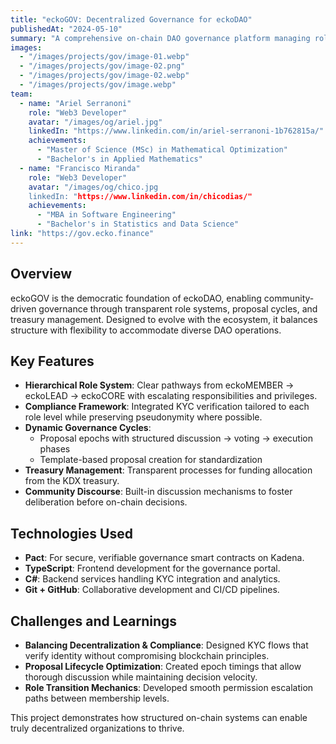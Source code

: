 ```yaml
---
title: "eckoGOV: Decentralized Governance for eckoDAO"
publishedAt: "2024-05-10"
summary: "A comprehensive on-chain DAO governance platform managing roles, elections, and treasury decisions for the eckoDAO ecosystem."
images:
  - "/images/projects/gov/image-01.webp"
  - "/images/projects/gov/image-02.png"
  - "/images/projects/gov/image-02.webp"
  - "/images/projects/gov/image.webp"
team:
  - name: "Ariel Serranoni"
    role: "Web3 Developer"
    avatar: "/images/og/ariel.jpg"
    linkedIn: "https://www.linkedin.com/in/ariel-serranoni-1b762815a/"
    achievements:
      - "Master of Science (MSc) in Mathematical Optimization"
      - "Bachelor's in Applied Mathematics"
  - name: "Francisco Miranda"
    role: "Web3 Developer"
    avatar: "/images/og/chico.jpg
    linkedIn: "https://www.linkedin.com/in/chicodias/"
    achievements:
      - "MBA in Software Engineering"
      - "Bachelor's in Statistics and Data Science"
link: "https://gov.ecko.finance"
---
```

## Overview
eckoGOV is the democratic foundation of eckoDAO, enabling community-driven governance through transparent role systems, proposal cycles, and treasury management. Designed to evolve with the ecosystem, it balances structure with flexibility to accommodate diverse DAO operations.

## Key Features
- **Hierarchical Role System**: Clear pathways from eckoMEMBER → eckoLEAD → eckoCORE with escalating responsibilities and privileges.
- **Compliance Framework**: Integrated KYC verification tailored to each role level while preserving pseudonymity where possible.
- **Dynamic Governance Cycles**:
  - Proposal epochs with structured discussion → voting → execution phases
  - Template-based proposal creation for standardization
- **Treasury Management**: Transparent processes for funding allocation from the KDX treasury.
- **Community Discourse**: Built-in discussion mechanisms to foster deliberation before on-chain decisions.

## Technologies Used
- **Pact**: For secure, verifiable governance smart contracts on Kadena.
- **TypeScript**: Frontend development for the governance portal.
- **C#**: Backend services handling KYC integration and analytics.
- **Git + GitHub**: Collaborative development and CI/CD pipelines.

## Challenges and Learnings
- **Balancing Decentralization & Compliance**: Designed KYC flows that verify identity without compromising blockchain principles.
- **Proposal Lifecycle Optimization**: Created epoch timings that allow thorough discussion while maintaining decision velocity.
- **Role Transition Mechanics**: Developed smooth permission escalation paths between membership levels.

This project demonstrates how structured on-chain systems can enable truly decentralized organizations to thrive.
